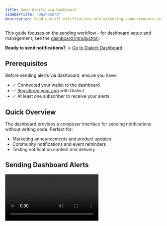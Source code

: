 ```yaml
---
title: Send Alerts via Dashboard
sidebarTitle: "Dashboard"
description: Send one-off notifications and marketing announcements using Dialect's no-code dashboard interface
---
```


This guide focuses on the sending workflow - for dashboard setup and management, see the [dashboard introduction](/alerts/setup/dashboard-introduction).

**Ready to send notifications?** → [Go to Dialect Dashboard](https://dashboard.dialect.to)

## Prerequisites

Before sending alerts via dashboard, ensure you have:
- ✅ Connected your wallet to the dashboard
- ✅ [Registered your app](/alerts/setup/register-app) with Dialect
- ✅ At least one subscriber to receive your alerts

## Quick Overview

The dashboard provides a composer interface for sending notifications without writing code. Perfect for:
- Marketing announcements and product updates
- Community notifications and event reminders  
- Testing notification content and delivery

## Sending Dashboard Alerts

<video src="https://res.cloudinary.com/dnxjhra4h/video/upload/v1755771901/send-alert_mafcyz.mp4" controls />

<br />

### Complete Alert Workflow

<Steps>
<Step title="Access Dashboard">
Go to [dashboard.dialect.to](https://dashboard.dialect.to), connect your dApp's wallet, and click "Alerts" then "Send a new alert"
</Step>

<Step title="Select Topic">
- **General Broadcast**: Default topic available for all apps
- **Custom Topics**: Create specific categories (product updates, timely alerts, etc.)
- Users can subscribe to specific topics for better control over notifications
</Step>

<Step title="Choose Recipients">
The dashboard supports multiple recipient options:
- **All Subscribers**: Send to all users subscribed to the selected topic, or all app subscribers if no topic was chosen
- **Specific Recipients**: Enter comma-separated wallet addresses (single address for one person, up to 10,000 addresses per message)
</Step>

<Step title="Select Delivery Channel">
Choose one or multiple delivery channels for your alert:
- **Inbox**: In-app notifications displayed in your integrated notification widget
- **Telegram**: Messages sent directly to users' Telegram accounts
- **Email**: Professional email notifications

<Note>
You can select multiple channels to send the same message across different delivery methods simultaneously. To do so, just click on the channel icon.
</Note>
</Step>

<Step title="Create Alert Content">
- **Title**: Short, attention-grabbing headline
- **Message**: Main notification content
- **Call-to-Action**: Optional button with custom label and URL
- **Image**: Optional image upload to enhance your message
</Step>

<Step title="Test and Send">
- **Send Test Alert**: Optional - send to specific wallet address to preview
- **Review and Send**: Final review before delivery
- **Confirmation**: Dashboard shows delivery status and timestamp
</Step>
</Steps>

### Channel-Specific Specifications

Based on your selected delivery channel, follow these specifications:

<Tabs>
<Tab title="Email Channel">

**Email Configuration:**
- **Rich HTML Editor**: Full formatting support
- **Character Limit**: 4,096 characters  
- **Images**: Use HTML `<img>` tags (no file uploads)
- **Call-to-Action**: Add button with label and URL
- **Subject Line**: Should be clear and actionable as it appears as the notification title

</Tab>
<Tab title="Inbox Channel">

**Inbox Configuration:**
- **Plain Text Editor**: No HTML formatting
- **Character Limit**: 800 characters
- **Image Upload**: Single image, 1:1 ratio, 100KB max
- **Display Location**: Notification bell component in your React app
- **Title**: Should be short and attention-grabbing

</Tab>
<Tab title="Telegram Channel">

**Telegram Configuration:**
- **Text Only**: No HTML or image support
- **Character Limit**: 4,096 characters
- **Call-to-Action**: URL only (will show as clickable link)
- **Emojis**: Use sparingly to add visual appeal
- **URLs**: Include full URLs for any action links

</Tab>
</Tabs>

### Dashboard Limitations

**Current Limitations:**
- ❌ **No Scheduled Sending**: All notifications send immediately
- ❌ **No Bulk Content**: Each channel must be configured individually  
- ❌ **No Templates**: Content must be written fresh each time
- ❌ **No A/B Testing**: Single message version per channel

**Workarounds:**
- **For Scheduled Sending**: Use programmatic alerts with your own scheduling
- **For Templates**: Save content in external documents for copy/paste
- **For Bulk Operations**: Use the REST API for automated sending

## Best Practices

### Content Guidelines
1. **Clear Value Proposition**: Explain why this notification matters
2. **Action-Oriented**: Include clear next steps for users
3. **Brand Consistent**: Maintain your voice and tone
4. **Mobile-Friendly**: Consider how content appears on mobile devices

### Timing Strategy
1. **Know Your Audience**: Send when users are most active
2. **Respect Time Zones**: Use scheduling for global audiences
3. **Frequency Limits**: Don't overwhelm users with too many alerts
4. **Event-Driven**: Tie notifications to relevant user actions or milestones

### Channel Selection
1. **EMAIL**: Professional announcements, detailed updates
2. **TELEGRAM**: Quick updates, community engagement
3. **INBOX**: Cross-app visibility, reaches users in integrated applications

**Ready to start sending?** → [Launch the Dashboard](https://dashboard.dialect.to)

## Integration with Other Methods

Dashboard alerts work seamlessly with other Dialect notification methods:

### Programmatic + Dashboard Hybrid
- Use our [APIs](/alerts/send/api) and [SDK](/alerts/send/sdk) for real-time, event-driven notifications
- Use dashboard alerts for planned communications and announcements
- Both methods share the same recipient base and notification topics

### Consistent User Experience
- Users receive notifications through their preferred channels regardless of sending method
- Unified notification history across all sending approaches

## Next Steps
- **Need more control?** Explore programmatic alerts for custom logic via our [SDK](/alerts/send/sdk) or [API](/alerts/send/api)
- **Want event detection?** Check out our [monitoring section](/alerts/alerts-and-monitoring) for triggered alerts